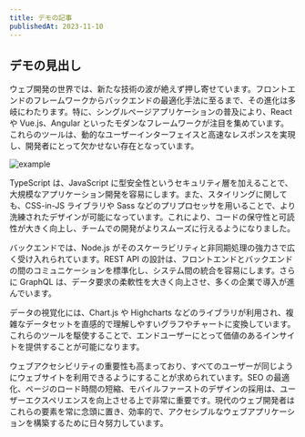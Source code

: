 ```yaml
---
title: デモの記事
publishedAt: 2023-11-10
---
```


## デモの見出し

ウェブ開発の世界では、新たな技術の波が絶えず押し寄せています。フロントエンドのフレームワークからバックエンドの最適化手法に至るまで、その進化は多岐にわたります。特に、シングルページアプリケーションの普及により、React や Vue.js、Angular といったモダンなフレームワークが注目を集めています。これらのツールは、動的なユーザーインターフェイスと高速なレスポンスを実現し、開発者にとって欠かせない存在となっています。

![example](./example.jpg)

TypeScript は、JavaScript に型安全性というセキュリティ層を加えることで、大規模なアプリケーション開発を容易にします。また、スタイリングに関しても、CSS-in-JS ライブラリや Sass などのプリプロセッサを用いることで、より洗練されたデザインが可能になっています。これにより、コードの保守性と可読性が大きく向上し、チームでの開発がよりスムーズに行えるようになりました。

バックエンドでは、Node.js がそのスケーラビリティと非同期処理の強力さで広く受け入れられています。REST API の設計は、フロントエンドとバックエンドの間のコミュニケーションを標準化し、システム間の統合を容易にします。さらに GraphQL は、データ要求の柔軟性を大きく向上させ、多くの企業で導入が進んでいます。

データの視覚化には、Chart.js や Highcharts などのライブラリが利用され、複雑なデータセットを直感的で理解しやすいグラフやチャートに変換しています。これらのツールを駆使することで、エンドユーザーにとって価値のあるインサイトを提供することが可能になります。

ウェブアクセシビリティの重要性も高まっており、すべてのユーザーが同じようにウェブサイトを利用できるようにすることが求められています。SEO の最適化、ページのロード時間の短縮、モバイルファーストのデザインの採用は、ユーザーエクスペリエンスを向上させる上で非常に重要です。現代のウェブ開発者はこれらの要素を常に念頭に置き、効率的で、アクセシブルなウェブアプリケーションを構築するために日々努力しています。
